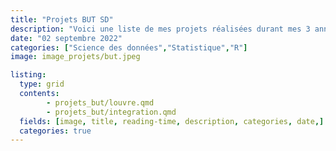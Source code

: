 ```yaml
---
title: "Projets BUT SD"
description: "Voici une liste de mes projets réalisées durant mes 3 années à l'institut universitaire de technologie de Paris Rives de Seine ! (2022 - 2025)"
date: "02 septembre 2022"
categories: ["Science des données","Statistique","R"]
image: image_projets/but.jpeg

listing:
  type: grid
  contents: 
        - projets_but/louvre.qmd
        - projets_but/integration.qmd
  fields: [image, title, reading-time, description, categories, date,]
  categories: true
---
```

